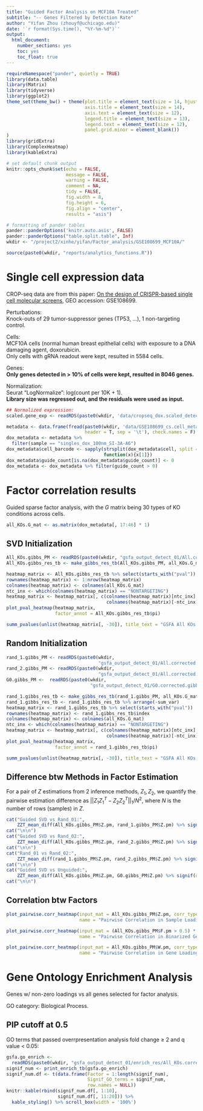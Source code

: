 ```yaml
---
title: "Guided Factor Analysis on MCF10A Treated"
subtitle: "-- Genes Filtered by Detection Rate"
author: "Yifan Zhou (zhouyf@uchicago.edu)"
date: '`r format(Sys.time(), "%Y-%m-%d")`'
output:
  html_document:
    number_sections: yes
    toc: yes
    toc_float: true
---
```


```r
requireNamespace("pander", quietly = TRUE)
library(data.table)
library(Matrix)
library(tidyverse)
library(ggplot2)
theme_set(theme_bw() + theme(plot.title = element_text(size = 14, hjust = 0.5),
                             axis.title = element_text(size = 14),
                             axis.text = element_text(size = 12),
                             legend.title = element_text(size = 13),
                             legend.text = element_text(size = 12),
                             panel.grid.minor = element_blank())
)
library(gridExtra)
library(ComplexHeatmap)
library(kableExtra)

# set default chunk output
knitr::opts_chunk$set(echo = FALSE,
                      message = FALSE,
                      warning = FALSE,
                      comment = NA,
                      tidy = FALSE,
                      fig.width = 8,
                      fig.height = 6,
                      fig.align = "center",
                      results = "asis")

# formatting of pander tables
pander::panderOptions('knitr.auto.asis', FALSE)
pander::panderOptions("table.split.table", Inf)
wkdir <- "/project2/xinhe/yifan/Factor_analysis/GSE108699_MCF10A/"
```

```r
source(paste0(wkdir, "reports/analytics_functions.R"))
```

# Single cell expression data

CROP-seq data are from this paper: [On the design of CRISPR-based single cell molecular screens](https://www.ncbi.nlm.nih.gov/pmc/articles/PMC5882576/), GEO accession: GSE108699.

Perturbations:    
Knock-outs of 29 tumor-suppressor genes (TP53, ...), 1 non-targeting control.

Cells:    
MCF10A cells (normal human breast epithelial cells) with exposure to a DNA damaging agent, doxorubicin.   
Only cells with gRNA readout were kept, resulted in 5584 cells.

Genes:    
**Only genes detected in > 10% of cells were kept, resulted in 8046 genes.**

Normalization:    
Seurat "LogNormalize": log(count per 10K + 1).   
**Library size was regressed out, and the residuals were used as input.**

```r
## Normalized expression:
scaled.gene_exp <- readRDS(paste0(wkdir, 'data/cropseq_dox.scaled_detect_01.corrected_lib_size.rds'))
```

```r
metadata <- data.frame(fread(paste0(wkdir, 'data/GSE108699_cs.cell_metadata.tsv.gz'),
                             header = T, sep = '\t'), check.names = F)
dox_metadata <- metadata %>%
  filter(sample == "singles_dox_100nm_SI-3A-A6")
dox_metadata$cell_barcode <- sapply(strsplit(dox_metadata$cell, split = "_"),
                                    function(x){x[1]})
dox_metadata$guide_count[is.na(dox_metadata$guide_count)] <- 0
dox_metadata <- dox_metadata %>% filter(guide_count > 0)
```

# Factor correlation results

Guided sparse factor analysis, with the $G$ matrix being 30 types of KO conditions across cells.

```r
all_KOs.G_mat <- as.matrix(dox_metadata[, 17:46] * 1)
```

## SVD Initialization
```r
All_KOs.gibbs_PM <- readRDS(paste0(wkdir, "gsfa_output_detect_01/All.corrected.gibbs_obj_k20.svd.PM.rds"))
All_KOs.gibbs_res_tb <- make_gibbs_res_tb(All_KOs.gibbs_PM, all_KOs.G_mat)
```

```r
heatmap_matrix <- All_KOs.gibbs_res_tb %>% select(starts_with("pval"))
rownames(heatmap_matrix) <- 1:nrow(heatmap_matrix)
colnames(heatmap_matrix) <- colnames(all_KOs.G_mat)
ntc_inx <- which(colnames(heatmap_matrix) == "NONTARGETING")
heatmap_matrix <- heatmap_matrix[, c(colnames(heatmap_matrix)[ntc_inx],
                                     colnames(heatmap_matrix)[-ntc_inx])]
plot_pval_heatmap(heatmap_matrix,
                  factor_annot = All_KOs.gibbs_res_tb$pi)
```

```r
summ_pvalues(unlist(heatmap_matrix[, -30]), title_text = "GSFA All KOs (K=20, TP53 excluded)")
```

## Random Initialization

```r
rand_1.gibbs_PM <- readRDS(paste0(wkdir,
                                  "gsfa_output_detect_01/All.corrected.gibbs_obj_k20.rand_01.PM.rds"))
rand_2.gibbs_PM <- readRDS(paste0(wkdir,
                                  "gsfa_output_detect_01/All.corrected.gibbs_obj_k20.rand_02.PM.rds"))
G0.gibbs_PM <-  readRDS(paste0(wkdir,
                               "gsfa_output_detect_01/G0.corrected.gibbs_obj_k20.svd.PM.rds"))
```

```r
rand_1.gibbs_res_tb <- make_gibbs_res_tb(rand_1.gibbs_PM, all_KOs.G_mat)
rand_1.gibbs_res_tb <- rand_1.gibbs_res_tb %>% arrange(-sum_var)
heatmap_matrix <- rand_1.gibbs_res_tb %>% select(starts_with("pval"))
rownames(heatmap_matrix) <- rand_1.gibbs_res_tb$index
colnames(heatmap_matrix) <- colnames(all_KOs.G_mat)
ntc_inx <- which(colnames(heatmap_matrix) == "NONTARGETING")
heatmap_matrix <- heatmap_matrix[, c(colnames(heatmap_matrix)[ntc_inx],
                                     colnames(heatmap_matrix)[-ntc_inx])]
plot_pval_heatmap(heatmap_matrix,
                  factor_annot = rand_1.gibbs_res_tb$pi)
```

```r
summ_pvalues(unlist(heatmap_matrix[, -30]), title_text = "GSFA All KOs (K=20, TP53 excluded)")
```

## Difference btw Methods in Factor Estimation

For a pair of $Z$ estimations from 2 inference methods, $Z_1, Z_2$, we quantify the pairwise estimation difference as $||Z_1Z_1^T - Z_2Z_2^T||_1/N^2$, where $N$ is the number of rows (samples) in $Z$.

```r
cat("Guided SVD vs Rand_01:",
    ZZT_mean_diff(All_KOs.gibbs_PM$Z.pm, rand_1.gibbs_PM$Z.pm) %>% signif(digits = 3))
cat("\n\n")
cat("Guided SVD vs Rand_02:",
    ZZT_mean_diff(All_KOs.gibbs_PM$Z.pm, rand_2.gibbs_PM$Z.pm) %>% signif(digits = 3))
cat("\n\n")
cat("Rand_01 vs Rand_02:",
    ZZT_mean_diff(rand_1.gibbs_PM$Z.pm, rand_2.gibbs_PM$Z.pm) %>% signif(digits = 3))
cat("\n\n")
cat("Guided SVD vs Unguided:",
    ZZT_mean_diff(All_KOs.gibbs_PM$Z.pm, G0.gibbs_PM$Z.pm) %>% signif(digits = 3))
cat("\n\n")
```

## Correlation btw Factors

```r
plot_pairwise.corr_heatmap(input_mat = All_KOs.gibbs_PM$Z.pm, corr_type = "pearson",
                           name = "Pairwise Correlation in Sample Loadings - Z (GSFA)")
```

```r
plot_pairwise.corr_heatmap(input_mat = (All_KOs.gibbs_PM$F.pm > 0.5) * 1, corr_type = "jaccard",
                           name = "Pairwise Correlation in Binarized Gene Loadings - F (GSFA)")
```

```r
plot_pairwise.corr_heatmap(input_mat = All_KOs.gibbs_PM$W.pm, corr_type = "pearson",
                           name = "Pairwise Correlation in Gene Loadings - W (GSFA)")
```

# Gene Ontology Enrichment Analysis

Genes w/ non-zero loadings vs all genes selected for factor analysis.

GO category: Biological Process.

## PIP cutoff at 0.5

GO terms that passed overrpresentation analysis fold change $\geq$ 2 and q value $<$ 0.05:

```r
gsfa.go_enrich <-
  readRDS(paste0(wkdir, "gsfa_output_detect_01/enrich_res/All_KOs.corrected.k20_svd.go_enrich.cutoff_0.5.rds"))
signif_num <- print_enrich_tb(gsfa.go_enrich)
signif_num.df <- t(data.frame(Factor = 1:length(signif_num),
                              Signif_GO_terms = signif_num,
                              row.names = NULL))
knitr::kable(rbind(signif_num.df[, 1:10],
                   signif_num.df[, 11:20])) %>%
  kable_styling() %>% scroll_box(width = '100%')
```
